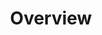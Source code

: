 ---
title: "Overview"
description: "This section outlines various ideas for the future development of Routes, enables apps and blockchains to access permissionless, cross-chain stablecoin liquidity."
---